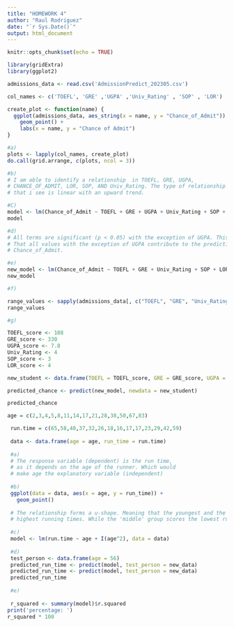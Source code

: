 ```yaml
---
title: "HOMEWORK 4"
author: "Raul Rodriguez"
date: "`r Sys.Date()`"
output: html_document
---
```


```r
knitr::opts_chunk$set(echo = TRUE)
```

```r

library(gridExtra)
library(ggplot2)

admissions_data <- read.csv('AdmissionPredict_202305.csv')

col_names <- c('TOEFL', 'GRE' ,'UGPA' ,'Univ_Rating' , 'SOP' , 'LOR')

create_plot <- function(name) {
  ggplot(admissions_data, aes_string(x = name, y = "Chance_of_Admit")) +
    geom_point() +
    labs(x = name, y = "Chance of Admit")
}

#a)
plots <- lapply(col_names, create_plot)
do.call(grid.arrange, c(plots, ncol = 3))

#b)
# I am able to identify a relationship  in TOEFL, GRE, UGPA, 
# CHANCE_OF_ADMIT, LOR, SOP, AND Univ_Rating. The type of relationship
# that i see is linear with an upward trend. 

#C)
model <- lm(Chance_of_Admit ~ TOEFL + GRE + UGPA + Univ_Rating + SOP + LOR, data = admissions_data)
model

#d)
# All terms are significant (p < 0.05) with the exception of UGPA. This means 
# That all values with the exception of UGPA contribute to the prediction of 
# Chance_of_Admit.

#e)
new_model <- lm(Chance_of_Admit ~ TOEFL + GRE + Univ_Rating + SOP + LOR, data = admissions_data)
new_model

#f)

range_values <- sapply(admissions_data[, c("TOEFL", "GRE", "Univ_Rating", "SOP", "LOR")], range)
range_values

#g) 

TOEFL_score <- 108
GRE_score <- 330
UGPA_score <- 7.8
Univ_Rating <- 4
SOP_score <- 3
LOR_score <- 4

new_student <- data.frame(TOEFL = TOEFL_score, GRE = GRE_score, UGPA = UGPA_score, Univ_Rating = Univ_Rating, SOP = SOP_score, LOR = LOR_score)

predicted_chance <- predict(new_model, newdata = new_student)

predicted_chance


```

```r

age = c(2,3,4,5,8,11,14,17,21,28,38,50,67,83)

 run.time = c(65,58,40,37,32,26,18,16,17,17,23,29,42,59)
 
 data <- data.frame(age = age, run_time = run.time)
 
 #a) 
 # The response variable (dependent) is the run time, 
 # as it depends on the age of the runner. Which would
 # make age the explanatory variable (independent)
 
 #b)
 ggplot(data = data, aes(x = age, y = run_time)) + 
   geom_point()
 
 # The relationship forms a u-shape. Meaning that the youngest and the oldest have the
 # highest running times. While the 'middle' group scores the lowest running times.
 
 #c)
 model <- lm(run.time ~ age + I(age^2), data = data)
 
 #d)
 test_person <- data.frame(age = 56)
 predicted_run_time <- predict(model, test_person = new_data)
 predicted_run_time <- predict(model, test_person = new_data)
 predicted_run_time
 
 #e)
 
 r_squared <- summary(model)$r.squared 
print('percentage: ')
r_squared * 100
 
 
```


